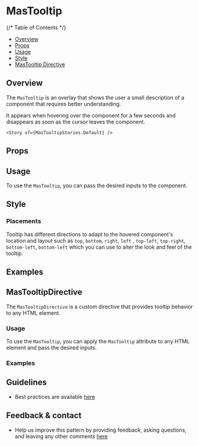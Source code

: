 
<Meta of={MasTooltipStories} />

# MasTooltip

{/* Table of Contents */}

- [Overview](#overview)
- [Props](#props)
- [Usage](#usage)
- [Style](#style)
- [MasTooltip Directive](#mastooltipdirective)


## Overview

The `MasTooltip` is an overlay that shows the user a small description of a component that requires better understanding.

It appears when hovering over the component for a few seconds and disappears as soon as the cursor leaves the component.

<Canvas>
 
    <Story of={MasTooltipStories.Default} />
 
</Canvas>

## Props

<Controls />

## Usage

To use the `MasTooltip`, you can pass the desired inputs to the component.

## Style

### Placements
Tooltip has different directions to adapt to the hovered component's location and layout such as `top`, `bottom`, `right`, `left` , `top-left`, `top-right`, `bottom-left`, `bottom-left` which you can use to alter the look and feel of the tooltip.

<Canvas>
 <Story of={MasTooltipStories.AllPlacements} />  
</Canvas>


## Examples
<Canvas>
 <Story of={MasTooltipStories.Examples} />  
 
</Canvas>




## MasTooltipDirective

The `MasTooltipDirective` is a custom directive that provides tooltip behavior to any HTML element.

### Usage

To use the `MasTooltip`, you can apply the `MasTooltip` attribute to any HTML element and pass the desired inputs.

### Examples

<Canvas>

 <Story of={MasTooltipStories.Directive} />  
 
</Canvas>

## Guidelines

- Best practices are available [here](https://zeroheight.com/9b39bb2a0/p/9981e5-popover/b/75c0d1)

## Feedback & contact

- Help us improve this pattern by providing feedback, asking questions, and leaving any other comments [here](https://github.com/bouygues-construction/design-system-bycn/issues/new)
